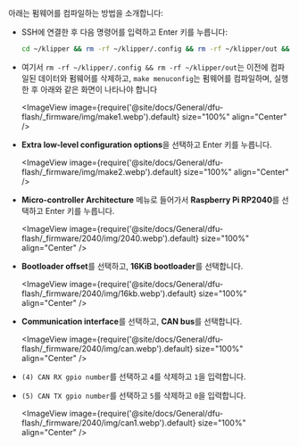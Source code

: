 아래는 펌웨어를 컴파일하는 방법을 소개합니다:
* SSH에 연결한 후 다음 명령어를 입력하고 Enter 키를 누릅니다:

    ```bash
    cd ~/klipper && rm -rf ~/klipper/.config && rm -rf ~/klipper/out && make menuconfig
    ```

* 여기서 `rm -rf ~/klipper/.config && rm -rf ~/klipper/out`는 이전에 컴파일된 데이터와 펌웨어를 삭제하고, `make menuconfig`는 펌웨어를 컴파일하며, 실행한 후 아래와 같은 화면이 나타나야 합니다

    <ImageView image={require('@site/docs/General/dfu-flash/_firmware/img/make1.webp').default} size="100%" align="Center" />

* **Extra low-level configuration options**을 선택하고 Enter 키를 누릅니다.

    <ImageView image={require('@site/docs/General/dfu-flash/_firmware/img/make2.webp').default} size="100%" align="Center" />

* **Micro-controller Architecture** 메뉴로 들어가서 **Raspberry Pi RP2040**를 선택하고 Enter 키를 누릅니다.

    <ImageView image={require('@site/docs/General/dfu-flash/_firmware/2040/img/2040.webp').default} size="100%" align="Center" />

* **Bootloader offset**를 선택하고, **16KiB bootloader**를 선택합니다.

    <ImageView image={require('@site/docs/General/dfu-flash/_firmware/2040/img/16kb.webp').default} size="100%" align="Center" />

* **Communication interface**를 선택하고, **CAN bus**를 선택합니다.

    <ImageView image={require('@site/docs/General/dfu-flash/_firmware/2040/img/can.webp').default} size="100%" align="Center" />

* `(4) CAN RX gpio number`를 선택하고 `4`를 삭제하고 `1`을 입력합니다.
* `(5) CAN TX gpio number`를 선택하고 `5`를 삭제하고 `0`을 입력합니다.

    <ImageView image={require('@site/docs/General/dfu-flash/_firmware/2040/img/can1.webp').default} size="100%" align="Center" />